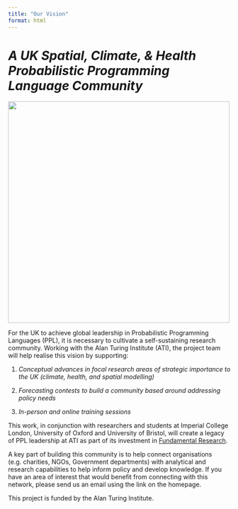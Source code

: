 ```yaml
---
title: "Our Vision"
format: html
---
```


# *A UK Spatial, Climate, & Health Probabilistic Programming Language Community*

![](images/scope.jpg){fig-align="center" width="500"}

For the UK to achieve global leadership in Probabilistic Programming Languages (PPL), it is necessary to cultivate a self-sustaining research community. Working with the Alan Turing Institute (ATI), the project team will help realise this vision by supporting:

1.  *Conceptual advances in focal research areas of strategic importance to the UK (climate, health, and spatial modelling)*

2.  *Forecasting contests to build a community based around addressing policy needs*

3.  *In-person and online training sessions*

This work, in conjunction with researchers and students at Imperial College London, University of Oxford and University of Bristol, will create a legacy of PPL leadership at ATI as part of its investment in [Fundamental Research](https://www.turing.ac.uk/research/research-programmes/fundamental-ai).

A key part of building this community is to help connect organisations (e.g. charities, NGOs, Government departments) with analytical and research capabilities to help inform policy and develop knowledge. If you have an area of interest that would benefit from connecting with this network, please send us an email using the link on the homepage.

This project is funded by the Alan Turing Institute.
